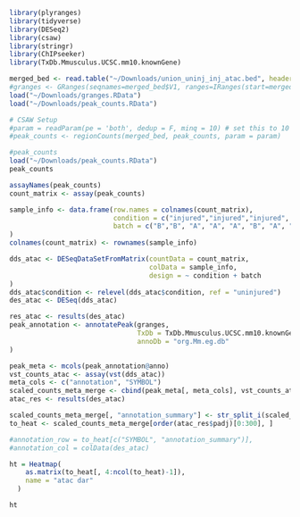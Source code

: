 ```r
library(plyranges)
library(tidyverse)
library(DESeq2)
library(csaw)
library(stringr)
library(ChIPseeker)
library(TxDb.Mmusculus.UCSC.mm10.knownGene)
```
```r
merged_bed <- read.table("~/Downloads/union_uninj_inj_atac.bed", header = FALSE)
#granges <- GRanges(seqnames=merged_bed$V1, ranges=IRanges(start=merged_bed$V2, end=merged_bed$V3))
load("~/Downloads/granges.RData")
load("~/Downloads/peak_counts.RData")
```

```r
# CSAW Setup
#param = readParam(pe = 'both', dedup = F, minq = 10) # set this to 10 which matches my bam parameters, higher and we lose some numbers
#peak_counts <- regionCounts(merged_bed, peak_counts, param = param)

#peak_counts
load("~/Downloads/peak_counts.RData")
peak_counts
```
```r
assayNames(peak_counts)
count_matrix <- assay(peak_counts)
```

```r
sample_info <- data.frame(row.names = colnames(count_matrix),
                          condition = c("injured","injured","injured", "uninjured", "injured", "uninjured", "uninjured", "uninjured"),
                          batch = c("B","B", "A", "A", "A", "B", "A", "A") 
)
colnames(count_matrix) <- rownames(sample_info)
```

```r
dds_atac <- DESeqDataSetFromMatrix(countData = count_matrix, 
                                   colData = sample_info, 
                                   design = ~ condition + batch
)
dds_atac$condition <- relevel(dds_atac$condition, ref = "uninjured")
des_atac <- DESeq(dds_atac)
```

```r
res_atac <- results(des_atac)
peak_annotation <- annotatePeak(granges, 
                                TxDb = TxDb.Mmusculus.UCSC.mm10.knownGene, 
                                annoDb = "org.Mm.eg.db"
)
```

```r
peak_meta <- mcols(peak_annotation@anno)
vst_counts_atac <- assay(vst(dds_atac))
meta_cols <- c("annotation", "SYMBOL")
scaled_counts_meta_merge <- cbind(peak_meta[, meta_cols], vst_counts_atac)
atac_res <- results(des_atac)

scaled_counts_meta_merge[, "annotation_summary"] <- str_split_i(scaled_counts_meta_merge$annotation, " ", 1)
to_heat <- scaled_counts_meta_merge[order(atac_res$padj)[0:300], ]
```


```r
#annotation_row = to_heat[c("SYMBOL", "annotation_summary")],
#annotation_col = colData(des_atac)

ht = Heatmap(
    as.matrix(to_heat[, 4:ncol(to_heat)-1]),
    name = "atac dar"
  )

ht
```
